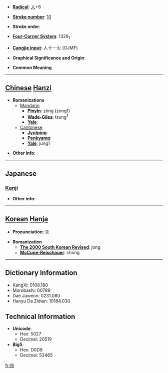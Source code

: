 * '''[[Wiktionary:Chinese radical index| Radical]]''': [[Wiktionary:Chinese radical index 人|人]]+8

* '''[[Wiktionary:Chinese total strokes index|Stroke number]]''': [[Wiktionary:Chinese total strokes index 10|10]]

* '''Stroke order''': 

* '''[[Wiktionary:Chinese four corner index|Four-Corner System]]''': 1329<sub>1</sub>

* '''[[Wiktionary:Chinese Cangjie index|Cangjie input]]''': 人十一火 (OJMF)

* '''Graphical Significance and Origin''': 

* '''Common Meaning'''

----

== [[Chinese]] [[Hanzi]] ==

* '''Romanizations'''
** [[Mandarin]]
*** '''[[Pinyin]]''': zōng (zong1)
*** '''[[Wade-Giles]]''': tsung<sup>1</sup>
*** '''[[Yale]]''': 
**[[Cantonese]]
***'''[[Jyutping]]''':
***'''[[Penkyamp]]''': 
***'''[[Yale]]''': jung1

* '''Other info''': 

----

==Japanese==
===[[Kanji]]===
{{kanji|on readings=[[そう]] (sō), [[す]] (su)|kun readings=}}

* '''Other info''':  

----

== [[Korean]] [[Hanja]] ==

* '''Pronunciation''': 종

* '''Romanization'''
** '''[[The 2000 South Korean Revised Romanization|The 2000 South Korean Revised]]''': jong
** '''[[McCune-Reischauer]]''': chong

----

== Dictionary Information ==

* KangXi: 0108.180
* Morobashi: 00789
* Dae Jaweon: 0231.080
* Hanyu Da Zidian: 10184.030

== Technical Information ==

* '''Unicode''':
** Hex: 5027
** Decimal: 20519
* '''Big5''':
** Hex: D0D9
** Decimal: 53465

[[fr:倧]]